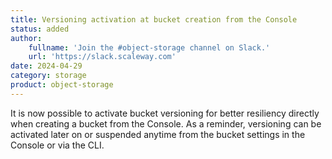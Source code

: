```yaml
---
title: Versioning activation at bucket creation from the Console
status: added
author:
    fullname: 'Join the #object-storage channel on Slack.'
    url: 'https://slack.scaleway.com'
date: 2024-04-29
category: storage
product: object-storage
---
```


It is now possible to activate bucket versioning for better resiliency directly when creating a bucket from the Console. 
As a reminder, versioning can be activated later on or suspended anytime from the bucket settings in the Console or via the CLI.

